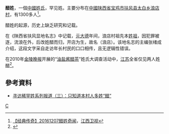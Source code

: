 '''醋姓'''，一個[[中國姓氏|中國姓氏]]，罕见姓。主要分布在[[中國|中國]][[陕西省|陕西省]][[宝鸡市|宝鸡市]][[扶风县|扶风县]][[太白乡|太白乡]][[浪店村|浪店村]]，有1300多人<ref name=经典传奇>[https://www.bilibili.com/video/BV15z4y1D72K 【经典传奇】20161207醋姓奇闻]，[[江西卫视|江西卫视]]</ref>{{rp|11:00}}。

醋姓的起源，历史上缺乏研究和记载。

在《陕西省扶风显地名志》中记载，[[元朝|元]][[大德_(元朝)|大德]]年间，浪店村祖先本[[祖姓|姓祖]]，因犯罪被逐，流浪在外，后改姓醋而归，开店为生，故名（浪店）。该地名志的主编张绪成介绍，这段文字采自走访年长村民的口口相传，且无逻辑性错误。{{R|经典传奇}}{{rp|21:46}}

在2010年[[金陵晚报|金陵晚报]]开展的“[[開門七件事|油盐酱醋茶]]”姓氏大调查活动中，[[江苏|江苏]]全省仅见两人姓醋<ref>{{cite journal |author1=一宁 |title=中国怪姓多"柴米油盐酱醋茶"都是姓 |journal=上海企业 |date=2010 |issue=09 |page=96 |url=https://www.ixueshu.com/document/b182fab31af30eb13bfa7e850493f6ea318947a18e7f9386.html |accessdate=2021-02-15}}</ref>。

==參考資料==
{{reflist}}
*[http://special.daynews.com.cn/kjzt/xfxhx/389189.html 寻访稀罕姓系列报道（三）：只知道本村人多姓“醋”]{{dead link|date=2018年4月 |bot=InternetArchiveBot |fix-attempted=yes }}

[[Category:漢姓|C]]
